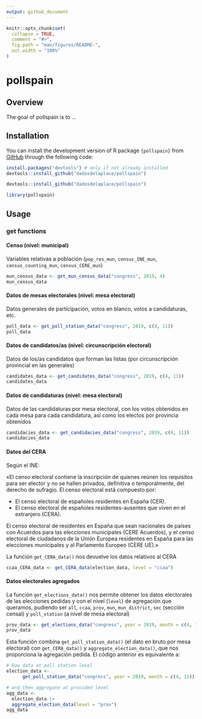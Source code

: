```yaml
---
output: github_document
---
```


<!-- README.md is generated from README.Rmd. Please edit that file -->

```r
knitr::opts_chunk$set(
  collapse = TRUE,
  comment = "#>",
  fig.path = "man/figures/README-",
  out.width = "100%"
)
```

# pollspain

<!-- badges: start -->
<!-- badges: end -->

## Overview

The goal of pollspain is to ...

## Installation

You can install the development version of R package `{pollspain}` from [GitHub](https://github.com/) through the following code:

```r
install.packages("devtools") # only if not already installed
devtools::install_github("dadosdelaplace/pollspain")
```

```r
devtools::install_github("dadosdelaplace/pollspain")
```

```r
library(pollspain)
```

## Usage

### get functions

#### Censo (nivel: municipal)


Variables relativas a población (`pop_res_mun`, `census_INE_mun`, `census_counting_mun`, `census_CERE_mun`)

```r
mun_census_data <- get_mun_census_data("congress", 2019, 4)
mun_census_data
```

#### Datos de mesas electorales (nivel: mesa electoral)

Datos generales de participación, votos en blanco, votos a candidaturas, etc.

```r
poll_data <- get_poll_station_data("congress", 2019, c(4, 11))
poll_data
```

#### Datos de candidatos/as (nivel: circunscripción electoral)

Datos de los/as candidatos que forman las listas (por circunscripción provincial en las generales)

```r
candidates_data <- get_candidates_data("congress", 2019, c(4, 11))
candidates_data 
```

#### Datos de candidaturas (nivel: mesa electoral)

Datos de las candidaturas por mesa electoral, con los votos obtenidos en cada mesa para cada candidatura, así como los electos por provincia obtenidos

```r
candidacies_data <- get_candidacies_data("congress", 2019, c(4, 11))
candidacies_data
```

#### Datos del CERA

Según el INE:

«El censo electoral contiene la inscripción de quienes reúnen los requisitos para ser elector y no se hallen privados, definitiva o temporalmente, del derecho de sufragio. El censo electoral está compuesto por:

* El censo electoral de españoles residentes en España (CER).
* El censo electoral de españoles residentes-ausentes que viven en el extranjero (CERA).

El censo electoral de residentes en España que sean nacionales de países con Acuerdos para las elecciones municipales (CERE Acuerdos), y el censo electoral de ciudadanos de la Unión Europea residentes en España para las elecciones municipales y al Parlamento Europeo (CERE UE).»

La función `get_CERA_data()` nos devuelve los datos relativos al CERA

```r
ccaa_CERA_data <- get_CERA_data(election_data, level = "ccaa")
```

#### Datos electorales agregados

La función `get_elections_data()` nos permite obtener los datos electorales de las elecciones pedidas y con el nivel (`level`) de agregación que queramos, pudiendo ser  `all`, `ccaa`, `prov`, `mun`, `mun_district`, `sec` (sección censal) y `poll_station` (a nivel de mesa electoral)

```r
prov_data <- get_elections_data("congress", year = 2019, month = c(4, 11), level = "prov")
prov_data
```

Esta función combina `get_poll_station_data()` (el dato en bruto por mesa electoral) con `get_CERA_data()` y `aggregate_election_data()`, que nos proporciona la agregación pedida. El código anterior es equivalente a:

```r
# Raw data at poll station level
election_data <-
      get_poll_station_data("congress", year = 2019, month = c(4, 11))

# and then aggregate at provided level
agg_data <-
  election_data |>
  aggregate_election_data(level = "prov")
agg_data
```





   
